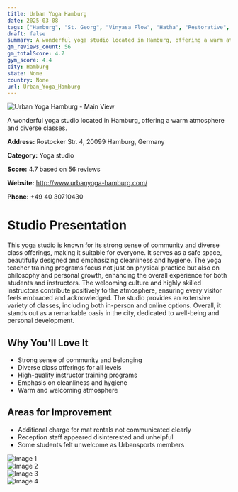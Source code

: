 ```yaml
---
title: Urban Yoga Hamburg
date: 2025-03-08
tags: ["Hamburg", "St. Georg", "Vinyasa Flow", "Hatha", "Restorative", "community", "atmosphere", "Hamburg"]  
draft: false
summary: A wonderful yoga studio located in Hamburg, offering a warm atmosphere and diverse classes.
gm_reviews_count: 56
gm_totalScore: 4.7
gym_score: 4.4
city: Hamburg
state: None
country: None
url: Urban_Yoga_Hamburg
---
```


<div className="aspect-[16/9] relative my-8">
  <img 
    src="https://lh5.googleusercontent.com/p/AF1QipO1K5u33M3f--NwwBu7lPe7Bx10DEQurBVkoFqE=w1920-h1080-k-no"
    alt="Urban Yoga Hamburg - Main View"
    className="object-cover absolute inset-0 w-full h-full rounded-lg"
  />
</div>

A wonderful yoga studio located in Hamburg, offering a warm atmosphere and diverse classes.

**Address:** Rostocker Str. 4, 20099 Hamburg, Germany

**Category:** Yoga studio

**Score:** 4.7 based on 56 reviews

**Website:** http://www.urbanyoga-hamburg.com/

**Phone:** +49 40 30710430

# Studio Presentation

This yoga studio is known for its strong sense of community and diverse class offerings, making it suitable for everyone. It serves as a safe space, beautifully designed and emphasizing cleanliness and hygiene. The yoga teacher training programs focus not just on physical practice but also on philosophy and personal growth, enhancing the overall experience for both students and instructors. The welcoming culture and highly skilled instructors contribute positively to the atmosphere, ensuring every visitor feels embraced and acknowledged. The studio provides an extensive variety of classes, including both in-person and online options. Overall, it stands out as a remarkable oasis in the city, dedicated to well-being and personal development.



## Why You'll Love It

- Strong sense of community and belonging
- Diverse class offerings for all levels
- High-quality instructor training programs
- Emphasis on cleanliness and hygiene
- Warm and welcoming atmosphere

## Areas for Improvement

- Additional charge for mat rentals not communicated clearly
- Reception staff appeared disinterested and unhelpful
- Some students felt unwelcome as Urbansports members

<div className="grid grid-cols-1 xl:grid-cols-2 gap-4 my-8">
<div className="aspect-[4/3] relative"><img src="https://lh3.googleusercontent.com/p/AF1QipMimEACHQKhJT6IbDr_ez6yFhdwa1QxE9UPL7rJ=w1920-h1080-k-no" alt="Image 1" className="object-cover absolute inset-0 w-full h-full rounded-lg" /></div>
<div className="aspect-[4/3] relative"><img src="https://lh5.googleusercontent.com/p/AF1QipOtKnU-KY6W8fDWiktvN90yq_pOY76kf1MKinbG=w1920-h1080-k-no" alt="Image 2" className="object-cover absolute inset-0 w-full h-full rounded-lg" /></div>
<div className="aspect-[4/3] relative"><img src="https://lh5.googleusercontent.com/p/AF1QipOem91sxfx-Olq8m2CF_vHxY7nIviI53ES_e_t_=w1920-h1080-k-no" alt="Image 3" className="object-cover absolute inset-0 w-full h-full rounded-lg" /></div>
<div className="aspect-[4/3] relative"><img src="https://lh5.googleusercontent.com/p/AF1QipPDF-y3G8-bi-_htGJgI9I0S4fFeZGKO7myaO95=w1920-h1080-k-no" alt="Image 4" className="object-cover absolute inset-0 w-full h-full rounded-lg" /></div>
</div>